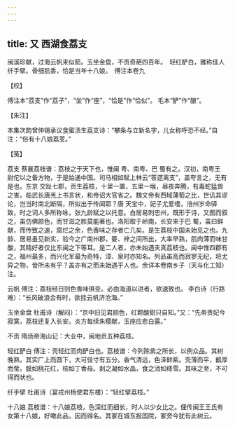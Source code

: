 ```yaml
---
---
---
```

title: 又 西湖食荔支
---







闽溪珍献，过海云帆来似箭。玉坐金盘，不贡奇葩四百年。　轻红酽白，雅称佳人纤手擘。骨细肌香，恰是当年十八娘。　傅注本卷九





【校】


傅注本“荔支”作“荔子”，“坐”作“座”，“恰是”作“恰似”。 毛本“酽”作“酿”。





【朱注】


本集次韵曾仲锡承议食蜜渍生荔支诗：“攀条与立新名字，儿女称呼恐不经。”自注：“俗有十八娘荔芰。”





【笺】


荔支 蔡襄荔枝谱：荔枝之于天下也，惟闽 粤、南粤、巴 蜀有之。汉初，南粤王 尉佗以之备方物，于是始通中国。司马相如赋上林云“答遝离支”，盖夸言之，无有是也。东京 交趾七郡，贡生荔枝，十里一置，五里一堠，昼夜奔腾，有毒蛇猛兽之害。临武长唐羌上书言状，和帝诏大官省之。魏文帝有西域蒲萄之比，世讥其谬论，岂当时南北断隔，所拟出于传闻耶？唐 天宝中，妃子尤爱嗜，涪州岁命驿致，时之词人多所称咏，张九龄赋之以托意。白居易刺忠州，既形于诗，又图而叙之，虽仿佛颜色，而甘滋之胜莫能著也。洛阳取于岭南，长安来于巴 蜀，虽曰鲜献，而传致之速，腐烂之余，色香味之存者亡几矣。是生荔枝中国未始见之也。九龄、居易虽见新实，验今之广南州郡，夔、梓之间所出，大率早熟，肌肉薄而味甘酸，其精好者仅比东闽之下等耳。是二人者，亦未始遇夫真荔枝也。闽中惟四郡有之，福州最多，而兴化军最为奇特，漳、泉时亦知名。列品虽高而寂寥无纪，将尤异之物，昔所未有乎？盖亦有之而未始遇乎人也。余详本卷南乡子（天与化工知）注。

云帆 傅注：荔枝经日则色香味俱变。必由海道以进者，欲速致也。 李白诗（行路难）：“长风破浪会有时，欲挂云帆济沧海。”

玉坐金盘 杜甫诗（解闷）：“京中旧见君颜色，红颗酸甜只自知。”又：“先帝贵妃今寂寞，荔枝还复入长安。炎方每续朱樱献，玉座应悲白露。”

不贡 隋炀帝海山记：大业中，闽地贡五种荔枝。

轻红酽白 傅注：壳轻红而肉酽白也。荔枝谱：今列陈紫之所长，以例众品。其树晚熟，其实广上而圆下，大可径寸有五分。香气清远，色泽鲜紫。壳薄而平，瓤厚而莹。膜如桃花红，核如丁香母。剥之凝如水晶，食之消如绛雪。其味之至，不可得而状也。

纤手擘 杜甫诗（宴戎州杨使君东楼）：“轻红擘荔枝。”

十八娘 荔枝谱：十八娘荔枝，色深红而细长，时人以少女比之。俚传闽王王氏有女第十八娘，好噉此品，因而得名。其冢在城东报国院，冢旁今犹有此树云。